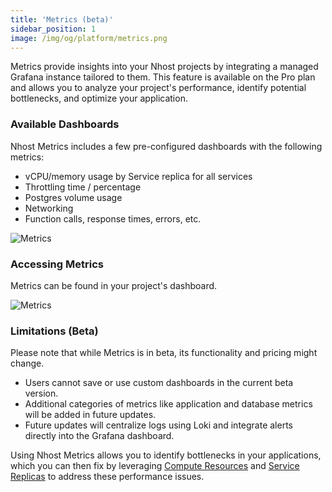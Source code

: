```yaml
---
title: 'Metrics (beta)'
sidebar_position: 1
image: /img/og/platform/metrics.png
---
```


Metrics provide insights into your Nhost projects by integrating a managed Grafana instance tailored to them. This feature is available on the Pro plan and allows you to analyze your project's performance, identify potential bottlenecks, and optimize your application.

### Available Dashboards

Nhost Metrics includes a few pre-configured dashboards with the following metrics:

- vCPU/memory usage by Service replica for all services
- Throttling time / percentage
- Postgres volume usage
- Networking
- Function calls, response times, errors, etc.

![Metrics](/img/platform/metrics/grafana.png)

### Accessing Metrics

Metrics can be found in your project's dashboard.

![Metrics](/img/platform/metrics/nhost-dashboard-metrics.png)

### Limitations (Beta)

Please note that while Metrics is in beta, its functionality and pricing might change.

- Users cannot save or use custom dashboards in the current beta version.
- Additional categories of metrics like application and database metrics will be added in future updates.
- Future updates will centralize logs using Loki and integrate alerts directly into the Grafana dashboard.

Using Nhost Metrics allows you to identify bottlenecks in your applications, which you can then fix by leveraging [Compute Resources](https://docs.nhost.io/platform/compute) and [Service Replicas](https://docs.nhost.io/platform/service-replicas) to address these performance issues.
